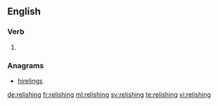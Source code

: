 ==English==

===Verb===
{{head|en}}

# {{present participle of|relish|lang=en}}

===Anagrams===
* [[hirelings#English|hirelings]]

[[de:relishing]]
[[fr:relishing]]
[[ml:relishing]]
[[sv:relishing]]
[[te:relishing]]
[[vi:relishing]]
